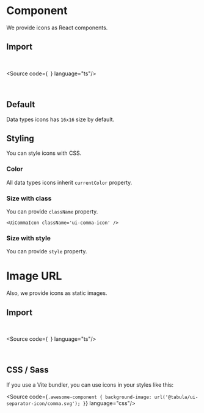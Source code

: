 

<Meta title="Docs" />

# Component

We provide icons as React components.

## Import

<br />

<Source code={`
`} language="ts"/>

<br />

## Default

Data types icons has `16x16` size by default.

<Canvas layout="centered">
  <UiCommaIcon />
</Canvas>

## Styling

You can style icons with CSS.

### Color

All data types icons inherit `currentColor` property.

<Canvas layout="centered">
  <div style={{ color: 'blue' }}>
    <UiCommaIcon />
  </div>
</Canvas>

### Size with class

You can provide `className` property.

<Canvas layout="centered">
  <div>
    <style>
      {`
        .ui-comma-icon {
          width: 32px;
          height: 32px;
        }
      `}
    </style>

    <UiCommaIcon className='ui-comma-icon' />
  </div>
</Canvas>

### Size with style

You can provide `style` property.

<Canvas layout="centered">
  <UiCommaIcon style={{ width: '32px', height: '32px' }} />
</Canvas>

# Image URL

Also, we provide icons as static images.

## Import

<br />

<Source code={`
`} language="ts"/>

<br />

## CSS / Sass

If you use a Vite bundler, you can use icons in your styles like this:

<Source code={`
.awesome-component {
  background-image: url('@tabula/ui-separator-icon/comma.svg');
}
`} language="css"/>
